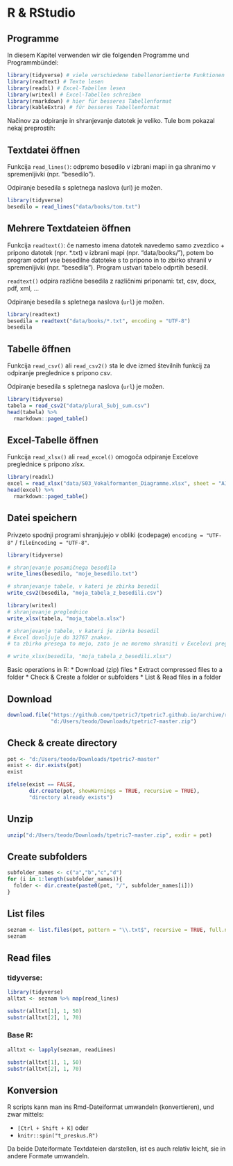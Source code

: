 # R & RStudio

## Programme

In diesem Kapitel verwenden wir die folgenden Programme und Programmbündel:

```r
library(tidyverse) # viele verschiedene tabellenorientierte Funktionen
library(readtext) # Texte lesen
library(readxl) # Excel-Tabellen lesen
library(writexl) # Excel-Tabellen schreiben
library(rmarkdown) # hier für besseres Tabellenformat
library(kableExtra) # für besseres Tabellenformat 
```

Načinov za odpiranje in shranjevanje datotek je veliko. Tule bom pokazal nekaj preprostih:

## Textdatei öffnen

Funkcija `read_lines()`: odpremo besedilo v izbrani mapi in ga shranimo v spremenljivki (npr. "besedilo").

Odpiranje besedila s spletnega naslova (url) je možen.

```r
library(tidyverse)
besedilo = read_lines("data/books/tom.txt")

```

## Mehrere Textdateien öffnen

Funkcija `readtext()`: če namesto imena datotek navedemo samo zvezdico + pripono datotek (npr. \*.txt) v izbrani mapi (npr. "data/books/"), potem bo program odprl vse besedilne datoteke s to pripono in to zbirko shranil v spremenljivki (npr. "besedila"). Program ustvari tabelo odprtih besedil.

`readtext()` odpira različne besedila z različnimi priponami: txt, csv, docx, pdf, xml, ...

Odpiranje besedila s spletnega naslova (`url`) je možen.

```r
library(readtext)
besedila = readtext("data/books/*.txt", encoding = "UTF-8")
besedila

```

## Tabelle öffnen

Funkcija `read_csv()` ali `read_csv2()` sta le dve izmed številnih funkcij za odpiranje preglednice s pripono *csv*.

Odpiranje besedila s spletnega naslova (`url`) je možen.

```r
library(tidyverse)
tabela = read_csv2("data/plural_Subj_sum.csv")
head(tabela) %>% 
  rmarkdown::paged_table()

```

## Excel-Tabelle öffnen

Funkcija `read_xlsx()` ali `read_excel()` omogoča odpiranje Excelove preglednice s pripono *xlsx*.

```r
library(readxl)
excel = read_xlsx("data/S03_Vokalformanten_Diagramme.xlsx", sheet = "A1-4_alle")
head(excel) %>% 
  rmarkdown::paged_table()

```

## Datei speichern

Privzeto spodnji programi shranjujejo v obliki (codepage) `encoding = "UTF-8"` / `fileEncoding = "UTF-8"`.

```r
library(tidyverse)

# shranjevanje posamičnega besedila
write_lines(besedilo, "moje_besedilo.txt")

# shranjevanje tabele, v kateri je zbirka besedil
write_csv2(besedila, "moja_tabela_z_besedili.csv")

library(writexl)
# shranjevanje preglednice
write_xlsx(tabela, "moja_tabela.xlsx")

# shranjevanje tabele, v kateri je zibrka besedil
# Excel dovoljuje do 32767 znakov.
# ta zbirko presega to mejo, zato je ne moremo shraniti v Excelovi preglednici

# write_xlsx(besedila, "moja_tabela_z_besedili.xlsx")

```

Basic operations in R: \* Download (zip) files \* Extract compressed files to a folder \* Check & Create a folder or subfolders \* List & Read files in a folder

## Download

```r
download.file("https://github.com/tpetric7/tpetric7.github.io/archive/refs/heads/main.zip",
              "d:/Users/teodo/Downloads/tpetric7-master.zip")
```

## Check & create directory

```r
pot <- "d:/Users/teodo/Downloads/tpetric7-master"
exist <- dir.exists(pot)
exist

```

```r
ifelse(exist == FALSE, 
       dir.create(pot, showWarnings = TRUE, recursive = TRUE), 
       "directory already exists")
```

## Unzip

```r
unzip("d:/Users/teodo/Downloads/tpetric7-master.zip", exdir = pot)
```

## Create subfolders

```r
subfolder_names <- c("a","b","c","d") 
for (i in 1:length(subfolder_names)){
  folder <- dir.create(paste0(pot, "/", subfolder_names[i]))
}

```

## List files

```r
seznam <- list.files(pot, pattern = "\\.txt$", recursive = TRUE, full.names = TRUE)
seznam

```

## Read files

### tidyverse:

```r
library(tidyverse)
alltxt <- seznam %>% map(read_lines)

substr(alltxt[1], 1, 50)
substr(alltxt[2], 1, 70)

```

### Base R:

```r
alltxt <- lapply(seznam, readLines)

substr(alltxt[1], 1, 50)
substr(alltxt[2], 1, 70)

```

## Konversion

R scripts kann man ins Rmd-Dateiformat umwandeln (konvertieren), und zwar mittels:

-   `[Ctrl + Shift + K]` oder
-   `knitr::spin("t_preskus.R")`

Da beide Dateiformate Textdateien darstellen, ist es auch relativ leicht, sie in andere Formate umwandeln.
